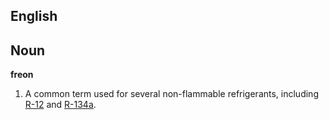 ==English==
==Noun==
'''freon'''
# A common term used for several non-flammable refrigerants, including [[R-12]] and [[R-134a]].